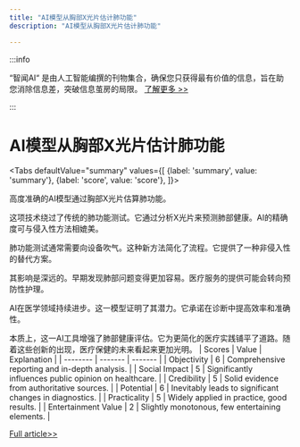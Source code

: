 ```yaml
---
title: "AI模型从胸部X光片估计肺功能"
description: "AI模型从胸部X光片估计肺功能"

---
```



:::info

“智闻AI“ 是由人工智能编撰的刊物集合，确保您只获得最有价值的信息，旨在助您消除信息差，突破信息茧房的局限。  [了解更多 >>](/)

:::

# AI模型从胸部X光片估计肺功能


<Tabs
	defaultValue="summary"
	values={[
	{label: 'summary', value: 'summary'},
	{label: 'score', value: 'score'},
]}>
<TabItem value="summary">


高度准确的AI模型通过胸部X光片估算肺功能。

这项技术绕过了传统的肺功能测试。它通过分析X光片来预测肺部健康。AI的精确度可与侵入性方法相媲美。

肺功能测试通常需要向设备吹气。这种新方法简化了流程。它提供了一种非侵入性的替代方案。

其影响是深远的。早期发现肺部问题变得更加容易。医疗服务的提供可能会转向预防性护理。

AI在医学领域持续进步。这一模型证明了其潜力。它承诺在诊断中提高效率和准确性。

本质上，这一AI工具增强了肺部健康评估。它为更简化的医疗实践铺平了道路。随着这些创新的出现，医疗保健的未来看起来更加光明。
</TabItem>
<TabItem value="score">
	| Scores     | Value   | Explanation |
	| -------- | ------- | ------- |
	| Objectivity  | 6    | Comprehensive reporting and in-depth analysis.    |
	| Social Impact | 5     | Significantly influences public opinion on healthcare.    |
	| Credibility    | 5    | Solid evidence from authoritative sources.    |
	| Potential    | 6    | Inevitably leads to significant changes in diagnostics.    |
	| Practicality    | 5    | Widely applied in practice, good results.    |
	| Entertainment Value    | 2    | Slightly monotonous, few entertaining elements.    |
</TabItem>
</Tabs>

[Full article>>](https://medicalxpress.com/news/2024-07-highly-accurate-ai-lung-function.html)
